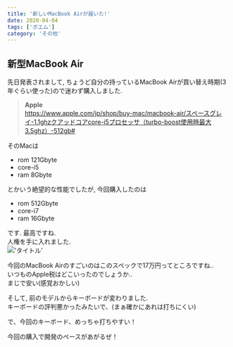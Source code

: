 ```yaml
---
title: '新しいMacBook Airが届いた!'
date: 2020-04-04
tags: ['ポエム']
category: 'その他'
---
```


## 新型MacBook Air

先日発表されまして, ちょうど自分の持っているMacBook Airが買い替え時期(3年ぐらい使った)ので迷わず購入しました.

> **Apple**\
> https://www.apple.com/jp/shop/buy-mac/macbook-air/スペースグレイ-1.1ghzクアッドコアcore-i5プロセッサ（turbo-boost使用時最大3.5ghz）-512gb#

そのMacは

- rom 121Gbyte
- core-i5
- ram 8Gbyte

とかいう絶望的な性能でしたが, 今回購入したのは

- rom 512Gbyte
- core-i7
- ram 16Gbyte

です. 最高ですね.\
人権を手に入れました.\
!['タイトル'](https://i.gyazo.com/f7fc6aebb02472c5c67a72b7eccc3a94.png)

今回のMacBook Airのすごいのはこのスペックで17万円ってところですね..\
いつものApple税はどこいったのでしょうか..\
まじで安い(感覚おかしい)

そして, 前のモデルからキーボードが変わりました.\
キーボードの評判悪かったみたいで、(まぁ確かにあれは打ちにくい)

で、今回のキーボード、めっちゃ打ちやすい！

今回の購入で開発のペースがあがるぜ！
